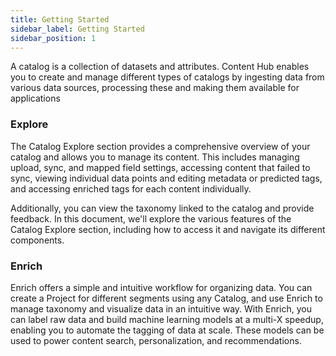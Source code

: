 ```yaml
---
title: Getting Started
sidebar_label: Getting Started
sidebar_position: 1
---
```




<head>
  <title></title>
  <meta
    name="description"
    content=""
  />
</head>
A catalog is a collection of datasets and attributes. Content Hub enables you to create and manage different types of catalogs by ingesting data from various data sources, processing these and making them available for applications

### Explore

The Catalog Explore section provides a comprehensive overview of your catalog and allows you to manage its content. This includes managing upload, sync, and mapped field settings, accessing content that failed to sync, viewing individual data points and editing metadata or predicted tags, and accessing enriched tags for each content individually.

Additionally, you can view the taxonomy linked to the catalog and provide feedback. In this document, we'll explore the various features of the Catalog Explore section, including how to access it and navigate its different components.


### Enrich

Enrich offers a simple and intuitive workflow for organizing data. You can create a Project for different segments using any Catalog, and use Enrich to manage taxonomy and visualize data in an intuitive way. With Enrich, you can label raw data and build machine learning models at a multi-X speedup, enabling you to automate the tagging of data at scale. These models can be used to power content search, personalization, and recommendations.
